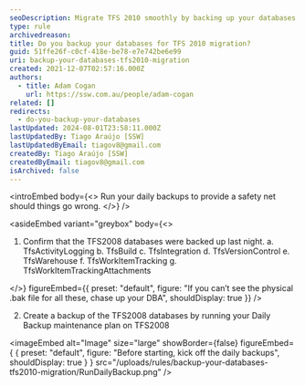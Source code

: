 ```yaml
---
seoDescription: Migrate TFS 2010 smoothly by backing up your databases to ensure a safe transition.
type: rule
archivedreason:
title: Do you backup your databases for TFS 2010 migration?
guid: 51ffe26f-c0cf-418e-be78-e7e742be6e99
uri: backup-your-databases-tfs2010-migration
created: 2021-12-07T02:57:16.000Z
authors:
  - title: Adam Cogan
    url: https://ssw.com.au/people/adam-cogan
related: []
redirects:
  - do-you-backup-your-databases
lastUpdated: 2024-08-01T23:58:11.000Z
lastUpdatedBy: Tiago Araújo [SSW]
lastUpdatedByEmail: tiagov8@gmail.com
createdBy: Tiago Araújo [SSW]
createdByEmail: tiagov8@gmail.com
isArchived: false
---
```


<introEmbed
  body={<>
Run your daily backups to provide a safety net should things go wrong.
  </>}
/>

<asideEmbed
  variant="greybox"
  body={<>
    
1. Confirm that the TFS2008 databases were backed up last night.
   a. TfsActivityLogging
   b. TfsBuild
   c. TfsIntegration
   d. TfsVersionControl
   e. TfsWarehouse
   f. TfsWorkItemTracking
   g. TfsWorkItemTrackingAttachments

  </>}
  figureEmbed={{
    preset: "default",
    figure: "If you can’t see the physical .bak file for all these, chase up your DBA",
    shouldDisplay: true
  }}
/>


2. Create a backup of the TFS2008 databases by running your Daily Backup maintenance plan on TFS2008
   
<imageEmbed
  alt="Image"
  size="large"
  showBorder={false}
  figureEmbed={ {
    preset: "default",
    figure: "Before starting, kick off the daily backups",
    shouldDisplay: true
  } }
  src="/uploads/rules/backup-your-databases-tfs2010-migration/RunDailyBackup.png"
/>
